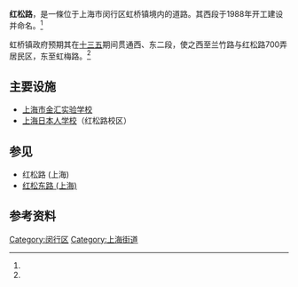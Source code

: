 {{主條目消歧義|关于与该路隔了虹桥高尔夫球场，处在虹许路和宋园路之间的同名道路，参见[[红松东路_(上海)|红松东路 (上海)]]}}
{{Infobox Shanghai Road
|中文道路名称=红松路
|走向1=西
|走向2=东
|走向1(E)=W
|道路英文名=Hongsong Rd.
|走向2(E)=E
|道路属性=普通道路
|车速限制=40km/h
|行车线数量= 双向两车道
|所在地区= [[上海市|上海市]][[闵行区|闵行区]]
|起点= 兰竹路
|终点= 虹梅路
|道路命名日期= 1988年
|命名缘由= 路旁曾经多种植红松树（与红松路西段相同）<ref name="hsl">{{cite book|author=闵行区地方志办公室|title=闵行区地名志|year=2000|publisher=上海社会科学院出版社|location=上海|isbn=7-80618-780-4|first=闵行区地名志编纂委员会|edition=第一版}}</ref> 
|道路动工日期= 1988年（一期西段，兰竹路～新泾港河）
<ref name="hsl"/> 
<ref name="hsl2">{{cite book|author=闵行区虹桥镇人民政府|title=虹桥镇“十三五”规划方案|publisher=上海市闵行区虹桥镇人民政府|location=上海市闵行区}}</ref> 
}}
'''红松路'''，是一條位于上海市闵行区虹桥镇境内的道路。其西段于1988年开工建设并命名。<ref name="hsl"/>

虹桥镇政府预期其在[[十三五|十三五]]期间贯通西、东二段，使之西至兰竹路与红松路700弄居民区，东至虹梅路。<ref name="hsl2"/>

==主要设施==
* [[上海市金汇实验学校|上海市金汇实验学校]]
* [[上海日本人学校|上海日本人学校]]（红松路校区）

==参见==
* 红松路 (上海)
* [[红松东路_(上海)|红松东路 (上海)]]

==参考资料==
<references />

[[Category:闵行区|Category:闵行区]]
[[Category:上海街道|Category:上海街道]]